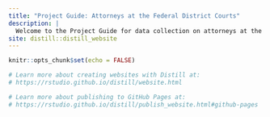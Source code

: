 ```yaml
---
title: "Project Guide: Attorneys at the Federal District Courts"
description: |
  Welcome to the Project Guide for data collection on attorneys at the federal district courts! This website will serve as the base of the data collection effort and also includes the context of the broader project. Use the links above to access different aspects of the project.
site: distill::distill_website
---
```


```r
knitr::opts_chunk$set(echo = FALSE)

# Learn more about creating websites with Distill at:
# https://rstudio.github.io/distill/website.html

# Learn more about publishing to GitHub Pages at:
# https://rstudio.github.io/distill/publish_website.html#github-pages

```

